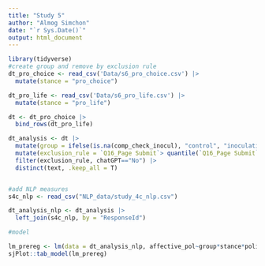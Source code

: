---
title: "Study 5"
author: "Almog Simchon"
date: "`r Sys.Date()`"
output: html_document
---

```{r , message=FALSE, warning=FALSE}
library(tidyverse)
#create group and remove by exclusion rule
dt_pro_choice <- read_csv('Data/s6_pro_choice.csv') |> 
  mutate(stance = "pro_choice")

dt_pro_life <- read_csv('Data/s6_pro_life.csv') |> 
  mutate(stance = "pro_life")

dt <- dt_pro_choice |> 
  bind_rows(dt_pro_life)

dt_analysis <- dt |> 
  mutate(group = ifelse(is.na(comp_check_inocul), "control", "inoculation")) |> 
  mutate(exclusion_rule = `Q16_Page Submit`> quantile(`Q16_Page Submit`, 0.3)*0.5) |> 
  filter(exclusion_rule, chatGPT=="No") |> 
  distinct(text, .keep_all = T)


#add NLP measures
s4c_nlp <- read_csv("NLP_data/study_4c_nlp.csv")

dt_analysis_nlp <- dt_analysis |> 
  left_join(s4c_nlp, by = "ResponseId")

#model

lm_prereg <- lm(data = dt_analysis_nlp, affective_pol~group*stance*politic)
sjPlot::tab_model(lm_prereg)

```

